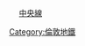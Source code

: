 <span style="BACKGROUND-COLOR:#{{LUL color|Central}};"><span style="color:#{{LUL color|Central}};">　</span></span> [[中央線 (倫敦地鐵)|中央線]]<noinclude>
[[Category:倫敦地鐵]]
</noinclude>